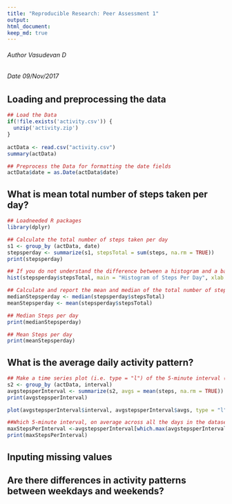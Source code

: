 ```yaml
---
title: "Reproducible Research: Peer Assessment 1"
output:  
html_document:
keep_md: true
---
```

###### Author Vasudevan D
###### Date   09/Nov/2017 

## Loading and preprocessing the data
```r

## Load the Data
if(!file.exists('activity.csv')) {
  unzip('activity.zip')
}
 
actData <- read.csv("activity.csv")
summary(actData)

## Preprocess the Data for formatting the date fields
actData$date = as.Date(actData$date)

```

## What is mean total number of steps taken per day?
```r

## Loadneeded R packages 
library(dplyr)

## Calculate the total number of steps taken per day
s1 <- group_by (actData, date)
stepsperday <- summarize(s1, stepsTotal = sum(steps, na.rm = TRUE))
print(stepsperday)

## If you do not understand the difference between a histogram and a barplot, research the difference between them. Make a histogram of the total number of steps taken each day
hist(stepsperday$stepsTotal, main = "Histogram of Steps Per Day", xlab = "Total Steps per day")

## Calculate and report the mean and median of the total number of steps taken per day
medianStepsperday <- median(stepsperday$stepsTotal)
meanStepsperday <- mean(stepsperday$stepsTotal)

## Median Steps per day 
print(medianStepsperday)

## Mean Steps per day 
print(meanStepsperday)

```

## What is the average daily activity pattern?
```r
## Make a time series plot (i.e. type = "l") of the 5-minute interval (x-axis) and the average number of steps taken, averaged across all days (y-axis)
s2 <- group_by (actData, interval)
avgstepsperInterval <- summarize(s2, avgs = mean(steps, na.rm = TRUE))
print(avgstepsperInterval)

plot(avgstepsperInterval$interval, avgstepsperInterval$avgs, type = "l", main = "Average Daily Activity Pattern", xlab = "Intervals", ylab = "Average Steps")

##Which 5-minute interval, on average across all the days in the dataset, contains the maximum number of steps?
maxStepsPerInterval <-avgstepsperInterval[which.max(avgstepsperInterval$avgs),]$interval
print(maxStepsPerInterval)
```

## Inputing missing values



## Are there differences in activity patterns between weekdays and weekends?
